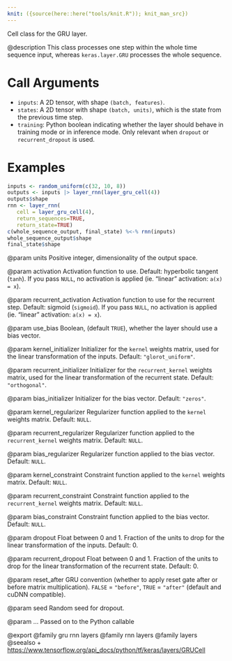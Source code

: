 ```yaml
---
knit: ({source(here::here("tools/knit.R")); knit_man_src})
---
```

Cell class for the GRU layer.

@description
This class processes one step within the whole time sequence input, whereas
`keras.layer.GRU` processes the whole sequence.

# Call Arguments
- `inputs`: A 2D tensor, with shape `(batch, features)`.
- `states`: A 2D tensor with shape `(batch, units)`, which is the state
    from the previous time step.
- `training`: Python boolean indicating whether the layer should behave in
    training mode or in inference mode. Only relevant when `dropout` or
    `recurrent_dropout` is used.

# Examples
```r
inputs <- random_uniform(c(32, 10, 8))
outputs <- inputs |> layer_rnn(layer_gru_cell(4))
outputs$shape
rnn <- layer_rnn(
   cell = layer_gru_cell(4),
   return_sequences=TRUE,
   return_state=TRUE)
c(whole_sequence_output, final_state) %<-% rnn(inputs)
whole_sequence_output$shape
final_state$shape
```

@param units
Positive integer, dimensionality of the output space.

@param activation
Activation function to use. Default: hyperbolic tangent
(`tanh`). If you pass `NULL`, no activation is applied
(ie. "linear" activation: `a(x) = x`).

@param recurrent_activation
Activation function to use for the recurrent step.
Default: sigmoid (`sigmoid`). If you pass `NULL`, no activation is
applied (ie. "linear" activation: `a(x) = x`).

@param use_bias
Boolean, (default `TRUE`), whether the layer
should use a bias vector.

@param kernel_initializer
Initializer for the `kernel` weights matrix,
used for the linear transformation of the inputs. Default:
`"glorot_uniform"`.

@param recurrent_initializer
Initializer for the `recurrent_kernel`
weights matrix, used for the linear transformation
of the recurrent state. Default: `"orthogonal"`.

@param bias_initializer
Initializer for the bias vector. Default: `"zeros"`.

@param kernel_regularizer
Regularizer function applied to the `kernel` weights
matrix. Default: `NULL`.

@param recurrent_regularizer
Regularizer function applied to the
`recurrent_kernel` weights matrix. Default: `NULL`.

@param bias_regularizer
Regularizer function applied to the bias vector.
Default: `NULL`.

@param kernel_constraint
Constraint function applied to the `kernel` weights
matrix. Default: `NULL`.

@param recurrent_constraint
Constraint function applied to the
`recurrent_kernel` weights matrix. Default: `NULL`.

@param bias_constraint
Constraint function applied to the bias vector.
Default: `NULL`.

@param dropout
Float between 0 and 1. Fraction of the units to drop for the
linear transformation of the inputs. Default: 0.

@param recurrent_dropout
Float between 0 and 1. Fraction of the units to drop
for the linear transformation of the recurrent state. Default: 0.

@param reset_after
GRU convention (whether to apply reset gate after or
before matrix multiplication). `FALSE` = `"before"`,
`TRUE` = `"after"` (default and cuDNN compatible).

@param seed
Random seed for dropout.

@param ...
Passed on to the Python callable

@export
@family gru rnn layers
@family rnn layers
@family layers
@seealso
+ <https://www.tensorflow.org/api_docs/python/tf/keras/layers/GRUCell>
